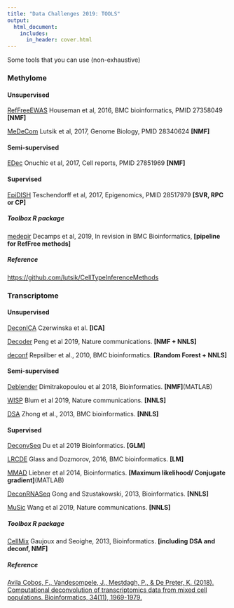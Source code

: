 ```yaml
---
title: "Data Challenges 2019: TOOLS"
output:
  html_document:
    includes:
      in_header: cover.html
---
```


Some tools that you can use (non-exhaustive)

  
### Methylome

#### Unsupervised 

[RefFreeEWAS](https://cran.r-project.org/web/packages/RefFreeEWAS/index.html) 
Houseman et al, 2016, BMC bioinformatics, PMID 27358049 **[NMF]** 

[MeDeCom](https://github.com/lutsik/MeDeCom) 
Lutsik et al, 2017, Genome Biology, PMID 28340624 **[NMF]** 


#### Semi-supervised 

[EDec](https://github.com/BRL-BCM/EDec) 
Onuchic et al, 2017, Cell reports, PMID 27851969 **[NMF]** 


#### Supervised 


[EpiDISH](https://github.com/sjczheng/EpiDISH) 
Teschendorff et al, 2017, Epigenomics, PMID 28517979 **[SVR, RPC or CP]** 


##### Toolbox R package

 
[medepir](https://bcm-uga.github.io/medepir/index.html)
Decamps et al, 2019, In revision in BMC Bioinformatics,  **[pipeline for RefFree methods]**  

##### *Reference*
[https://github.com/lutsik/CellTypeInferenceMethods](https://github.com/lutsik/CellTypeInferenceMethods)


### Transcriptome

#### Unsupervised 

[DeconICA](https://urszulaczerwinska.github.io/DeconICA/) 
Czerwinska et al. **[ICA]** 

[Decoder](https://github.com/laurapeng/decoder) 
Peng et al 2019, Nature communications. **[NMF + NNLS]**

[deconf](https://bmcbioinformatics.biomedcentral.com/articles/10.1186/1471-2105-11-27)
Repsilber et al., 2010, BMC bioinformatics. **[Random Forest + NNLS]**

#### Semi-supervised 

[Deblender](https://github.com/kondim1983/Deblender/)
Dimitrakopoulou et al 2018, Bioinformatics. **[NMF]**(MATLAB) 

[WISP](https://cit-bioinfo.github.io/WISP/)
Blum et al 2019, Nature communications. **[NNLS]**

[DSA](https://github.com/zhandong/DSA)
Zhong et al., 2013, BMC bioinformatics. **[NNLS]**

#### Supervised 

[DeconvSeq](https://github.com/rosedu1/deconvSeq)
Du et al 2019 Bioinformatics. **[GLM]**

[LRCDE](https://github.com/ERGlass/lrcde.dev)
Glass and Dozmorov, 2016, BMC bioinformatics. **[LM]**

[MMAD](http://sourceforge.net/projects/mmad/)
 Liebner et al 2014, Bioinformatics. **[Maximum likelihood/ Conjugate gradient]**(MATLAB)

[DeconRNASeq](https://www.bioconductor.org/packages/release/bioc/html/DeconRNASeq.html) 
Gong and Szustakowski, 2013, Bioinformatics. **[NNLS]**

[MuSic](https://github.com/xuranw/MuSiC)
Wang et al 2019, Nature communications. **[NNLS]**
 
##### Toolbox R package
 
[CellMix](web.cbio.uct.ac.za/~renaud/CRAN/web/CellMix)
Gaujoux and Seoighe, 2013, Bioinformatics. **[including DSA and deconf, NMF]**  


##### *Reference*
[Avila Cobos, F., Vandesompele, J., Mestdagh, P., & De Preter, K. (2018). Computational deconvolution of transcriptomics data from mixed cell populations. Bioinformatics, 34(11), 1969-1979.](https://academic.oup.com/bioinformatics/article/34/11/1969/4813737)
